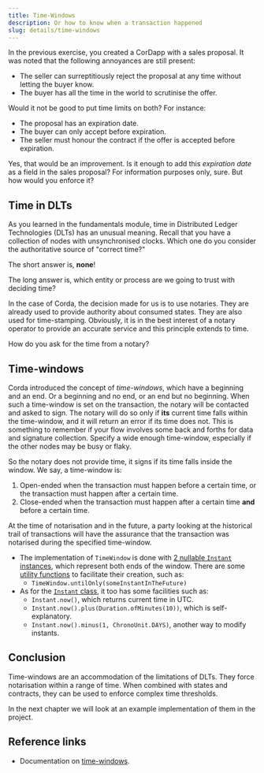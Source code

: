 ```yaml
---
title: Time-Windows
description: Or how to know when a transaction happened
slug: details/time-windows
---
```


In the previous exercise, you created a CorDapp with a sales proposal. It was noted that the following annoyances are still present:

* The seller can surreptitiously reject the proposal at any time without letting the buyer know.
* The buyer has all the time in the world to scrutinise the offer.

Would it not be good to put time limits on both? For instance:

* The proposal has an expiration date.
* The buyer can only accept before expiration.
* The seller must honour the contract if the offer is accepted before expiration.

Yes, that would be an improvement. Is it enough to add this _expiration date_ as a field in the sales proposal? For information purposes only, sure. But how would you enforce it?

## Time in DLTs

As you learned in the fundamentals module, time in Distributed Ledger Technologies (DLTs) has an unusual meaning. Recall that you have a collection of nodes with unsynchronised clocks. Which one do you consider the authoritative source of "correct time?"

The short answer is, **none**!

The long answer is, which entity or process are we going to trust with deciding time?

In the case of Corda, the decision made for us is to use notaries. They are already used to provide authority about consumed states. They are also used for time-stamping. Obviously, it is in the best interest of a notary operator to provide an accurate service and this principle extends to time.

How do you ask for the time from a notary?

## Time-windows

Corda introduced the concept of _time-windows_, which have a beginning and an end. Or a beginning and no end, or an end but no beginning. When such a time-window is set on the transaction, the notary will be contacted and asked to sign. The notary will do so only if **its** current time falls within the time-window, and it will return an error if its time does not. This is something to remember if your flow involves some back and forths for data and signature collection. Specify a wide enough time-window, especially if the other nodes may be busy or flaky.

So the notary does not provide time, it signs if its time falls inside the window. We say, a time-window is:

1. Open-ended when the transaction must happen before a certain time, or the transaction must happen after a certain time.
2. Close-ended when the transaction must happen after a certain time **and** before a certain time.

At the time of notarisation and in the future, a party looking at the historical trail of transactions will have the assurance that the transaction was notarised during the specified time-window.

* The implementation of `TimeWindow` is done with [2 nullable `Instant` instances](https://github.com/corda/corda/blob/68bb7a0e7bb900117c2ed0d9174fea36d3d4aedc/core/src/main/kotlin/net/corda/core/contracts/TimeWindow.kt#L57-L60), which represent both ends of the window. There are some [utility functions](https://github.com/corda/corda/blob/68bb7a0e7bb900117c2ed0d9174fea36d3d4aedc/core/src/main/kotlin/net/corda/core/contracts/TimeWindow.kt#L27-L53) to facilitate their creation, such as:
    * `TimeWindow.untilOnly(someInstantInTheFuture)`
* As for the [`Instant` class](https://docs.oracle.com/javase/8/docs/api/java/time/Instant.html), it too has some facilities such as:
    * `Instant.now()`, which returns current time in UTC.
    * `Instant.now().plus(Duration.ofMinutes(10))`, which is self-explanatory.
    * `Instant.now().minus(1, ChronoUnit.DAYS)`, another way to modify instants.

## Conclusion

Time-windows are an accommodation of the limitations of DLTs. They force notarisation within a range of time. When combined with states and contracts, they can be used to enforce complex time thresholds.

In the next chapter we will look at an example implementation of them in the project.

## Reference links

* Documentation on [time-windows](https://docs.corda.net/docs/corda-os/4.3/key-concepts-time-windows.html#time-windows).
